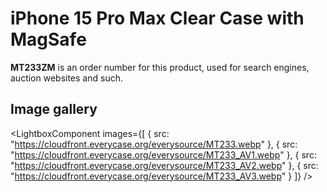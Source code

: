 
# iPhone 15 Pro Max Clear Case with MagSafe

<Callout type='info' emoji='👉🏻'>**MT233ZM** is an order number for this product, used for search engines, auction websites and such.</Callout>

## Image gallery

<LightboxComponent
    images={[
      {
        src: "https://cloudfront.everycase.org/everysource/MT233.webp"
      },
      {
        src: "https://cloudfront.everycase.org/everysource/MT233_AV1.webp"
      },
      {
        src: "https://cloudfront.everycase.org/everysource/MT233_AV2.webp"
      },
      {
        src: "https://cloudfront.everycase.org/everysource/MT233_AV3.webp"
      }
    ]}
  />
